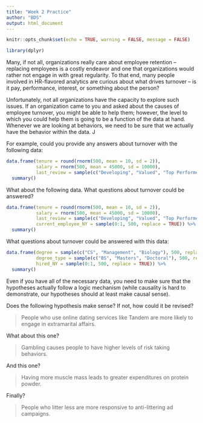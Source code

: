 ```yaml
---
title: "Week 2 Practice"
author: "BDS"
output: html_document
---
```


```r
knitr::opts_chunk$set(echo = TRUE, warning = FALSE, message = FALSE)

library(dplyr)
```

Many, if not all, organizations really care about employee retention -- replacing employees is a costly endeavor and one that organizations would rather not engage in with great regularity. To that end, many people involved in HR-flavored analytics are curious about what drives turnover -- is it pay, performance, interest, or something about the person?

Unfortunately, not all organizations have the capacity to explore such issues. If an organization came to you and asked about the causes of employee turnover, you might be able to help them; however, the level to which you could help them is going to be a function of the data at hand. Whenever we are looking at behaviors, we need to be sure that we actually have the behavior within the data. J

For example, could you provide any answers about turnover with the following data:

```r
data.frame(tenure = round(rnorm(500, mean = 10, sd = 2)), 
           salary = rnorm(500, mean = 45000, sd = 10000),
           last_review = sample(c("Developing", "Valued", "Top Performer"), 500, replace = TRUE)) %>% 
  summary()
```

What about the following data. What questions about turnover could be answered?

```r
data.frame(tenure = round(rnorm(500, mean = 10, sd = 2)), 
           salary = rnorm(500, mean = 45000, sd = 10000),
           last_review = sample(c("Developing", "Valued", "Top Performer"), 500, replace = TRUE), 
           current_employee_NY = sample(0:1, 500, replace = TRUE)) %>% 
  summary()
```


What questions about turnover could be answered with this data:

```r
data.frame(degree = sample(c("CS", "Management", "Biology"), 500, replace = TRUE), 
           degree_type = sample(c("BS", "Masters", "Doctoral"), 500, replace = TRUE),
           hired_NY = sample(0:1, 500, replace = TRUE)) %>% 
  summary()
```


Even if you have all of the necessary data, you need to make sure that the hypotheses actually follow a logic mechanism (while causality is hard to demonstrate, our hypotheses should at least make causal sense).

Does the following hypothesis make sense? If not, how could it be revised?

> People who use online dating services like Tandem are more likely to engage in extramarital affairs.

What about this one?

> Gambling causes people to have higher levels of risk taking behaviors.

And this one?

> Having more muscle mass leads to greater expenditures on protein powder.

Finally?

> People who litter less are more responsive to anti-littering ad campaigns.